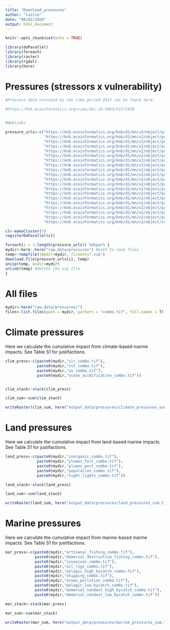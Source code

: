```yaml
---
title: "Download_pressures"
author: "Caitie"
date: "08/02/2020"
output: html_document
---
```


```r
knitr::opts_chunk$set(echo = TRUE)
```


```r
library(doParallel)
library(foreach)
library(raster)
library(rgdal)
library(here)
```


# Pressures (stressors x vulnerability)

```r

#Pressure data rescaled by one time period 2013 can be found here:

#https://knb.ecoinformatics.org/view/doi:10.5063/F15718ZN


#Weblinks

pressure_urls<-c("https://knb.ecoinformatics.org/knb/d1/mn/v2/object/pressure_one_2013_artisanal_fishing_mol_20150714052300",
                 "https://knb.ecoinformatics.org/knb/d1/mn/v2/object/pressure_one_2013_demersal_destructive_fishing_mol_20150714052315",
                 "https://knb.ecoinformatics.org/knb/d1/mn/v2/object/pressure_one_2013_demersal_nondest_high_bycatch_mol_20150714052336",
                 "https://knb.ecoinformatics.org/knb/d1/mn/v2/object/pressure_one_2013_demersal_nondest_low_bycatch_mol_20150714052358",
                 "https://knb.ecoinformatics.org/knb/d1/mn/v2/object/pressure_one_2013_inorganic_mol_20150714052413",
                 "https://knb.ecoinformatics.org/knb/d1/mn/v2/object/pressure_one_2013_invasives_mol_20150714052418",
                 "https://knb.ecoinformatics.org/knb/d1/mn/v2/object/pressure_one_2013_night_lights_mol_20150714052420",
                 "https://knb.ecoinformatics.org/knb/d1/mn/v2/object/pressure_one_2013_ocean_acidification_mol_20150714052425",
                 "https://knb.ecoinformatics.org/knb/d1/mn/v2/object/pressure_one_2013_ocean_pollution_mol_20150714052438",
                 "https://knb.ecoinformatics.org/knb/d1/mn/v2/object/pressure_one_2013_oil_rigs_mol_20150714052446",
                 "https://knb.ecoinformatics.org/knb/d1/mn/v2/object/pressure_one_2013_pelagic_high_bycatch_mol_20150714052449",
                 "https://knb.ecoinformatics.org/knb/d1/mn/v2/object/pressure_one_2013_pelagic_low_bycatch_mol_20150714052502",
                 "https://knb.ecoinformatics.org/knb/d1/mn/v2/object/pressure_one_2013_plumes_fert_mol_20150714052515",
                 "https://knb.ecoinformatics.org/knb/d1/mn/v2/object/pressure_one_2013_plumes_pest_mol_20150714052522",
                 "https://knb.ecoinformatics.org/knb/d1/mn/v2/object/pressure_one_2013_population_mol_20150714052527",
                 "https://knb.ecoinformatics.org/knb/d1/mn/v2/object/pressure_one_2013_shipping_mol_20150714052539",
                 "https://knb.ecoinformatics.org/knb/d1/mn/v2/object/pressure_one_2013_slr_mol_20150714052551",
                 "https://knb.ecoinformatics.org/knb/d1/mn/v2/object/pressure_one_2013_sst_mol_20150714052619",
                 "https://knb.ecoinformatics.org/knb/d1/mn/v2/object/pressure_one_2013_uv_mol_20150714052827",
                 "https://knb.ecoinformatics.org/knb/d1/mn/v2/object/cumulative_impact_one_2013_global_cumul_impact_2013_mol_20150714053146")
```


```r
cl<-makeCluster(7)
registerDoParallel(cl)

foreach(i = 1:length(pressure_urls)) %dopar% {
mydir<-here::here("raw_data/pressures") #path to save files
temp<-tempfile(tmpdir=mydir, fileext=".zip")
download.file(pressure_urls[i], temp)
unzip(temp, exdir=mydir)
unlink(temp) #delete the zip file
}
```

# All files

```r
mydir<-here("raw_data/pressures/")
files<-list.files(path = mydir, pattern = "combo.tif", full.names = T)
```

# Climate pressures

Here we calculate the cumulative impact from climate-based marine impacts. See Table S1 for justifactions.

```r
clim_press<-c(paste0(mydir,"slr_combo.tif"),
              paste0(mydir,"sst_combo.tif"),
              paste0(mydir,"uv_combo.tif"),
              paste0(mydir,"ocean_acidification_combo.tif"))


clim_stack<-stack(clim_press)

clim_sum<-sum(clim_stack)

writeRaster(clim_sum, here("output_data/pressures/climate_pressures_sum.tif"), overwrite = T)

```

# Land pressures

Here we calculate the cumulative impact from land-based marine impacts. See Table S1 for justifactions.

```r
land_press<-c(paste0(mydir,"inorganic_combo.tif"),
              paste0(mydir,"plumes_fert_combo.tif"),
              paste0(mydir,"plumes_pest_combo.tif"),
              paste0(mydir,"population_combo.tif"),
              paste0(mydir,"night_lights_combo.tif"))

land_stack<-stack(land_press)

land_sum<-sum(land_stack)

writeRaster(land_sum, here("output_data/pressures/land_pressures_sum.tif"), overwrite = T)

```

# Marine pressures

Here we calculate the cumulative impact from marine-based marine impacts. See Table S1 for justifactions.

```r
mar_press<-c(paste0(mydir,"artisanal_fishing_combo.tif"),
             paste0(mydir,"demersal_destructive_fishing_combo.tif"),
             paste0(mydir,"invasives_combo.tif"),
             paste0(mydir,"oil_rigs_combo.tif"),
             paste0(mydir,"pelagic_high_bycatch_combo.tif"),
             paste0(mydir,"shipping_combo.tif"),
             paste0(mydir,"ocean_pollution_combo.tif"),
             paste0(mydir,"pelagic_low_bycatch_combo.tif"),
             paste0(mydir,"demersal_nondest_high_bycatch_combo.tif"),
             paste0(mydir,"demersal_nondest_low_bycatch_combo.tif"))

mar_stack<-stack(mar_press)

mar_sum<-sum(mar_stack)

writeRaster(mar_sum, here("output_data/pressures/marine_pressures_sum.tif"), overwrite = T)
```


